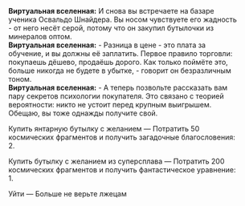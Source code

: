 {{Диалог Начало}}
:'''Виртуальная вселенная:''' И снова вы встречаете на базаре ученика Освальдо Шнайдера. Вы носом чувствуете его жадность - от него несёт серой, потому что он закупил бутылочки из минералов оптом.
:'''Виртуальная вселенная:''' - Разница в цене - это плата за обучение, и вы должны её заплатить. Первое правило торговли: покупаешь дёшево, продаёшь дорого. Как только поймёте это, больше никогда не будете в убытке, - говорит он безразличным тоном.
:'''Виртуальная вселенная:''' - А теперь позвольте рассказать вам пару секретов психологии покупателя. Это связано с теорией вероятности: никто не устоит перед крупным выигрышем. Обещаю, вы тоже однажды получите свой.
:{{Диалог|Звезда}} Купить янтарную бутылку с желанием &mdash; Потратить 50 космических фрагментов и получить загадочные благословения: 2.
:{{Диалог|Звезда}} Купить бутылку с желанием из суперсплава &mdash; Потратить 200 космических фрагментов и получить фантастическое уравнение: 1.
:{{Диалог|Звезда}} Уйти &mdash; Больше не верьте лжецам
{{Диалог Конец}}